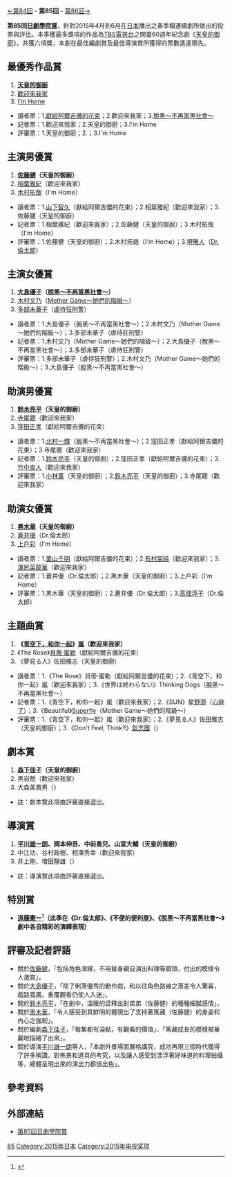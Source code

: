 {{noteTA
|G1=JP Show
|1=zh-cn:昭和64年;zh-tw:64
}}
[[第84回日劇學院賞|←第84回]] - '''第85回''' - [[第86回日劇學院賞|第86回→]]

'''第85回[[日劇學院賞|日劇學院賞]]'''，針對2015年4月到6月在[[日本|日本]]播出之春季檔連續劇所做出的投票與評比。本季獲最多獎項的作品為[[TBS電視台|TBS電視台]]之開臺60週年紀念劇《[[天皇的御廚|天皇的御廚]]》，共獲六項獎，本劇在最佳編劇賞及最佳導演賞所獲得的票數遙遙領先。

==最優秀作品賞==
#'''[[天皇的御廚|天皇的御廚]]'''
#[[歡迎來我家|歡迎來我家]]
#[[I'm_Home|I'm Home]]

*讀者票：1.[[獻給阿爾吉儂的花束|獻給阿爾吉儂的花束]]；2.歡迎來我家；3.[[脫黑～不再當黑社會～|脫黑～不再當黑社會～]]
*記者票：1.歡迎來我家；2.天皇的御廚；3.I'm Home
*評審票：1.天皇的御廚；2.{{link-ja|64 (日本電視劇)|64（ロクヨン）#テレビドラマ|64}}；3.I'm Home

==主演男優賞==
#'''[[佐藤健|佐藤健]]（天皇的御廚）'''
#[[相葉雅紀|相葉雅紀]]（歡迎來我家）
#[[木村拓哉|木村拓哉]]（I'm Home）

*讀者票：1.[[山下智久|山下智久]]（獻給阿爾吉儂的花束）；2.相葉雅紀（歡迎來我家）；3.佐藤健（天皇的御廚）
*記者票：1.相葉雅紀（歡迎來我家）；2.佐藤健（天皇的御廚）；3.木村拓哉（I'm Home）
*評審票：1.佐藤健（天皇的御廚）；2.木村拓哉（I'm Home）；3.[[堺雅人|堺雅人]]（[[Dr.倫太郎|Dr.倫太郎]]）

==主演女優賞==
#'''[[大島優子|大島優子]]（[[脫黑～不再當黑社會～|脫黑～不再當黑社會～]]）'''
#[[木村文乃|木村文乃]]（[[Mother_Game～她們的階級～|Mother Game～她們的階級～]]）
#[[多部未華子|多部未華子]]（[[虐待狂刑警|虐待狂刑警]]）

*讀者票：1.大島優子（脫黑～不再當黑社會～）；2.木村文乃（Mother Game～她們的階級～）；3.多部未華子（虐待狂刑警）
*記者票：1.木村文乃（Mother Game～她們的階級～）；2.大島優子（脫黑～不再當黑社會～）；3.多部未華子（虐待狂刑警）
*評審票：1.多部未華子（虐待狂刑警）；2.木村文乃（Mother Game～她們的階級～）；3.大島優子（脫黑～不再當黑社會～）

==助演男優賞==
#'''[[鈴木亮平|鈴木亮平]]（天皇的御廚）'''
#[[寺尾聰|寺尾聰]]（歡迎來我家）
#[[窪田正孝|窪田正孝]]（獻給阿爾吉儂的花束）

*讀者票：1.[[北村一輝|北村一輝]]（脫黑～不再當黑社會～）；2.窪田正孝（獻給阿爾吉儂的花束）；3.寺尾聰（歡迎來我家）
*記者票：1.[[鈴木亮平|鈴木亮平]]（天皇的御廚）；2.窪田正孝（獻給阿爾吉儂的花束）；3.[[竹中直人|竹中直人]]（歡迎來我家）
*評審票：1.[[小林薰|小林薰]]（天皇的御廚）；2.[[鈴木亮平|鈴木亮平]]（天皇的御廚）；3.寺尾聰（歡迎來我家）

==助演女優賞==
#'''[[黑木華|黑木華]]（天皇的御廚）'''
#[[蒼井優|蒼井優]]（Dr.倫太郎）
#[[上戶彩|上戶彩]]（I'm Home）

*讀者票：1.[[栗山千明|栗山千明]]（獻給阿爾吉儂的花束）；2.[[有村架純|有村架純]]（歡迎來我家）；3.[[澤尻英龍華|澤尻英龍華]]（歡迎來我家）
*記者票：1.蒼井優（Dr.倫太郎）；2.黑木華（天皇的御廚）；3.上戶彩（I'm Home）
*評審票：1.黑木華（天皇的御廚）；2.蒼井優（Dr.倫太郎）；3.[[高畑淳子|高畑淳子]]（Dr.倫太郎）

==主題曲賞==
#'''《[[青空下，和你一起|青空下，和你一起]]》[[嵐|嵐]]（歡迎來我家）'''
#《The Rose》[[貝蒂·蜜勒|貝蒂·蜜勒]]（獻給阿爾吉儂的花束）
#《夢見る人》佐田雅志（天皇的御廚）

*讀者票：1.《The Rose》貝蒂·蜜勒（獻給阿爾吉儂的花束）；2.《青空下，和你一起》嵐（歡迎來我家）；3.《世界は終わらない》Thinking Dogs（脫黑～不再當黑社會～）
*記者票：1.《青空下，和你一起》嵐（歡迎來我家）；2.《SUN》[[星野源|星野源]]（[[心碎了|心碎了]]）；3.《Beautiful》[[Superfly|Superfly]]（Mother Game～她們的階級～）
*評審票：1.《青空下，和你一起》嵐（歡迎來我家）；2.《夢見る人》佐田雅志（天皇的御廚）；3.《Don't Feel, Think!!》[[氣志團|氣志團]]（{{link-ja|LOVE理論|LOVE理論#2015年版}}）

==劇本賞==
#'''[[森下佳子|森下佳子]]（天皇的御廚）'''
#黑岩勉（歡迎來我家）
#大森美壽男（{{link-ja|64 (日本電視劇)|64（ロクヨン）#テレビドラマ|64}}）

*註：劇本賞此項由評審直接選出。

==導演賞==
#'''[[平川雄一朗|平川雄一朗]]、岡本伸吾、中前勇兒、山室大輔（天皇的御廚）'''
#中江功、谷村政樹、相澤秀幸（歡迎來我家）
#井上剛、増田靜雄（{{link-ja|64 (日本電視劇)|64（ロクヨン）#テレビドラマ|64}}）

*註：導演賞此項由評審直接選出。

==特別賞==
*'''[[遠藤憲一|遠藤憲一]]<ref>{{YouTube|r5cfCCaDJ5c|遠藤憲一感言（Smartザテレビジョン官網）}}</ref>（此季在《Dr.倫太郎》、《不便的便利屋》、《脫黑～不再當黑社會～》劇中各自精彩的演繹表現）'''

== 評審及記者評語 ==
*關於[[佐藤健|佐藤健]]，「包括角色演繹，不用替身親自演出料理等鏡頭，付出的模樣令人激賞」。
*關於[[大島優子|大島優子]]，「除了俐落優秀的動作戲，和以往角色路線之落差令人驚喜，戲路寬廣。重覆觀看仍使人入迷」。
*關於[[鈴木亮平|鈴木亮平]]，「在劇中，溫暖的詮釋出對弟弟（佐藤健）的種種細膩感情」。
*關於[[黑木華|黑木華]]，「令人感受到其鮮明的體現出了支持著篤藏（佐藤健）的身姿和內心之強韌」。
*關於編劇[[森下佳子|森下佳子]]，「每集都有淚點，有觀看的價值」、「篤藏成長的模樣被華麗地描繪了出來」。
*關於導演[[平川雄一朗|平川雄一朗]]等人，「本劇外景場面嚴格講究，成功再現三個時代獲得了許多稱讚。對佈景和道具的考究，以及讓人感受到漂浮著好味道的料理拍攝等，總體呈現出來的演出力都很出色」。

== 參考資料 ==
{{reflist}}

== 外部連結 ==
*[https://web.archive.org/web/20150822224817/http://thetv.jp/feature/dramaacademy/archives/85.html 第85回日劇學院賞]

{{日劇學院賞名單}}
[[Category:日劇學院賞|85]]
[[Category:2015年日本|Category:2015年日本]]
[[Category:2015年电视奖项|Category:2015年电视奖项]]